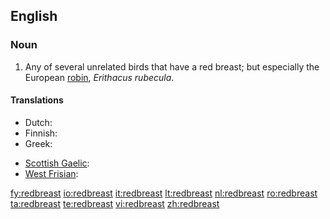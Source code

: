 ==English==

===Noun===
{{en-noun}}

# Any of several unrelated birds that have a red breast; but especially the European [[robin]], ''Erithacus rubecula''.

====Translations====
{{trans-top|''Erithacus rubecula''}}
* Dutch: {{t+|nl|roodborstje|n}}
* Finnish: {{t+|fi|punarinta}}
* Greek: {{t+|el|κοκκινολαίμης|m|tr=kokkinolémis|sc=Grek}}
{{trans-mid}}
* [[Scottish Gaelic]]: {{t|gd|brù-dhearg|m}}
* [[West Frisian]]: {{t+|fy|readboarstke|n|xs=West Frisian}}
{{trans-bottom}}

[[fy:redbreast]]
[[io:redbreast]]
[[it:redbreast]]
[[lt:redbreast]]
[[nl:redbreast]]
[[ro:redbreast]]
[[ta:redbreast]]
[[te:redbreast]]
[[vi:redbreast]]
[[zh:redbreast]]